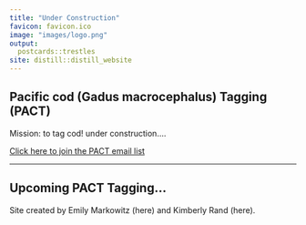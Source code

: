 ```yaml
---
title: "Under Construction"
favicon: favicon.ico
image: "images/logo.png"
output:
  postcards::trestles
site: distill::distill_website
---
```


<script>
$('#button').click(function(){
    $('#wrapper').toggle();
});  
</script>
<style>
#wrapper {
  display:none
} 
.button {
  background-color: #4CAF50;
  border-radius: 12px;
  border: none;
  color: white;
  padding: 10px 32px;
  text-align: center;
  text-decoration: none;
  display: inline-block;
  font-size: 16px;
  margin: 4px 2px;
  cursor: pointer;
}
</style>

<div>
## Pacific cod (Gadus macrocephalus) Tagging (PACT)

Mission: to tag cod! under construction....



<div style="float: left">[Click here to join the PACT email  list]()</div> 
</div>

<p></p>
<br/>
<hr>

## Upcoming PACT Tagging...
        





Site created by Emily Markowitz (here) and Kimberly Rand (here).

      
</div>  

<br/><br/>





